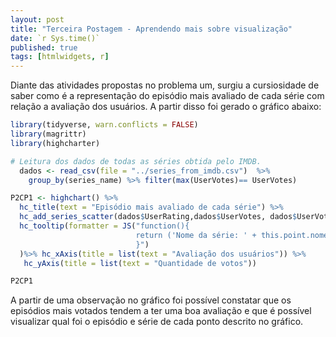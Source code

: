 ```yaml
---
layout: post
title: "Terceira Postagem - Aprendendo mais sobre visualização"
date: `r Sys.time()`
published: true
tags: [htmlwidgets, r]
---
```


Diante das atividades propostas no problema um, surgiu a cursiosidade de saber como é a representação do episódio mais avaliado de cada série com relação a avaliação dos usuários. A partir disso foi gerado o gráfico abaixo:


```r
library(tidyverse, warn.conflicts = FALSE) 
library(magrittr)
library(highcharter)

# Leitura dos dados de todas as séries obtida pelo IMDB.
  dados <- read_csv(file = "../series_from_imdb.csv")  %>%
    group_by(series_name) %>% filter(max(UserVotes)== UserVotes)

P2CP1 <- highchart() %>%
  hc_title(text = "Episódio mais avaliado de cada série") %>% 
  hc_add_series_scatter(dados$UserRating,dados$UserVotes, dados$UserVotes, dados$series_name, nome_serie = dados$series_name, episodio = dados$season_ep, temporada = dados$season)%>%
  hc_tooltip(formatter = JS("function(){
                            return ('Nome da série: ' + this.point.nome_serie + ' <br> Avaliação dos usuários: ' + this.x + ' <br> Quantidade de votos: ' + this.y + ' <br> Temporada x Episódio: ' + this.point.temporada + 'x' + this.point.episodio)
                            }")
  )%>% hc_xAxis(title = list(text = "Avaliação dos usuários")) %>%
   hc_yAxis(title = list(text = "Quantidade de votos"))


```


```r
P2CP1
```

A partir de uma observação no gráfico foi possível constatar que os episódios mais votados tendem a ter uma boa avaliação e que é possível visualizar qual foi o episódio e série de cada ponto descrito no gráfico.
```r

```

